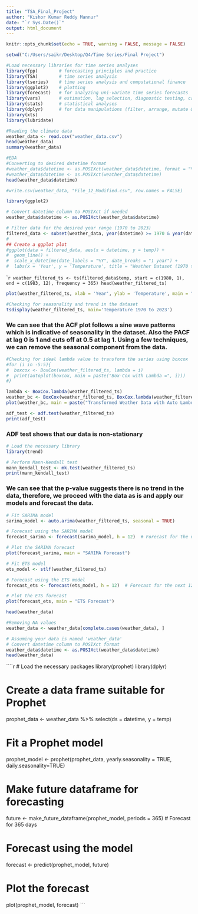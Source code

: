 ```yaml
---
title: "TSA_Final_Project"
author: "Kishor Kumar Reddy Mannur"
date: "`r Sys.Date()`"
output: html_document
---
```

```r
knitr::opts_chunk$set(echo = TRUE, warning = FALSE, message = FALSE) 
```

```r
setwd("C:/Users/saikr/Desktop/Q4/Time Series/Final Project")
```

```r
#Load necessary libraries for time series analyses
library(fpp)        # forecasting principles and practice
library(TSA)        # time series analysis
library(tseries)    # time series analysis and computational finance
library(ggplot2)    # plotting
library(forecast)   # for analyzing uni-variate time series forecasts
library(vars)       # estimation, lag selection, diagnostic testing, causality analyses
library(stats)      # statistical analyses
library(dplyr)      # for data manipulations (filter, arrange, mutate & summarize)
library(xts)
library(lubridate)
```

```r
#Reading the climate data
weather_data <- read.csv("weather_data.csv")
head(weather_data)
summary(weather_data)
```

```r
#EDA
#Converting to desired datetime format
#weather_data$datetime <- as.POSIXct(weather_data$datetime, format = "%m/%d/%Y")
#weather_data$datetime <- as.POSIXct(weather_data$datetime)
head(weather_data$datetime)
```
```r
#write.csv(weather_data, "File_12_Modified.csv", row.names = FALSE)
```


```r
library(ggplot2)

# Convert datetime column to POSIXct if needed
weather_data$datetime <- as.POSIXct(weather_data$datetime)

# Filter data for the desired year range (1970 to 2023)
filtered_data <- subset(weather_data, year(datetime) >= 1970 & year(datetime) <= 2023)
#
## Create a ggplot plot
#ggplot(data = filtered_data, aes(x = datetime, y = temp)) +
#  geom_line() +
#  scale_x_datetime(date_labels = "%Y", date_breaks = "1 year") +
#  labs(x = 'Year', y = 'Temperature', title = "Weather Dataset (1970 to 2023)")
```

````r
weather_filtered_ts <- ts(filtered_data$temp, start = c(1980, 1), end = c(1983, 12), frequency = 365)
head(weather_filtered_ts)
```

```r
plot(weather_filtered_ts, xlab = 'Year', ylab = 'Temperature', main = "Temp Recorded")
```

```r
#Checking for seasonality and trend in the dataset
tsdisplay(weather_filtered_ts, main='Temperature 1970 to 2023')
```

### We can see that the ACF plot follows a sine wave patterns which is indicative of seasonality in the dataset. Also the PACF at lag 0 is 1 and cuts off at 0.5 at lag 1. Using a few techniques, we can remove the seasonal component from the data.

```r
#Checking for ideal lambda value to transform the series using boxcox
#for (i in -5:5){
#  boxcox <- BoxCox(weather_filtered_ts, lambda = i)
#  print(autoplot(boxcox, main = paste("Box-Cox with Lambda =", i)))
#}
```

```r
lambda <- BoxCox.lambda(weather_filtered_ts)
weather_bc <- BoxCox(weather_filtered_ts, BoxCox.lambda(weather_filtered_ts))
plot(weather_bc, main = paste("Transformed Weather Data with Auto Lambda = ", lambda))
```

```r
adf_test <- adf.test(weather_filtered_ts)
print(adf_test)
```
### ADF test shows that our data is non-stationary

```r
# Load the necessary library
library(trend)

# Perform Mann-Kendall test
mann_kendall_test <- mk.test(weather_filtered_ts)
print(mann_kendall_test)
```
### We can see that the p-value suggests there is no trend in the data, therefore, we proceed with the data as is and apply our models and forecast the data.

```r
# Fit SARIMA model
sarima_model <- auto.arima(weather_filtered_ts, seasonal = TRUE)

# Forecast using the SARIMA model
forecast_sarima <- forecast(sarima_model, h = 12)  # Forecast for the next 12 time points

# Plot the SARIMA forecast
plot(forecast_sarima, main = "SARIMA Forecast")
```


```r
# Fit ETS model
ets_model <- stlf(weather_filtered_ts)

# Forecast using the ETS model
forecast_ets <- forecast(ets_model, h = 12)  # Forecast for the next 12 time points

# Plot the ETS forecast
plot(forecast_ets, main = "ETS Forecast")
```


```r
head(weather_data)
```
```r
#Removing NA values
weather_data <- weather_data[complete.cases(weather_data), ]

# Assuming your data is named 'weather_data'
# Convert datetime column to POSIXct format
weather_data$datetime <- as.POSIXct(weather_data$datetime)
head(weather_data)
```

````r
# Load the necessary packages
library(prophet)
library(dplyr)

# Create a data frame suitable for Prophet
prophet_data <- weather_data %>%
  select(ds = datetime, y = temp)

# Fit a Prophet model
prophet_model <- prophet(prophet_data, yearly.seasonality = TRUE, daily.seasonality=TRUE)

# Make future dataframe for forecasting
future <- make_future_dataframe(prophet_model, periods = 365)  # Forecast for 365 days

# Forecast using the model
forecast <- predict(prophet_model, future)

# Plot the forecast
plot(prophet_model, forecast)
```